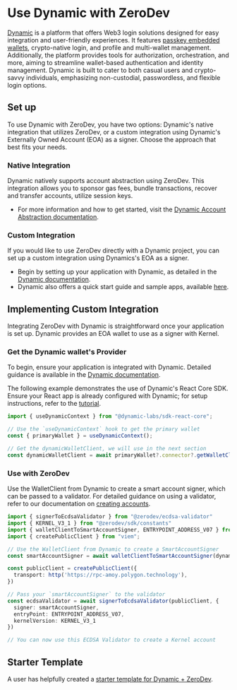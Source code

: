 # Use Dynamic with ZeroDev

[Dynamic](https://www.dynamic.xyz/) is a platform that offers Web3 login solutions designed for easy integration and user-friendly experiences. It features [passkey embedded wallets](https://www.dynamic.xyz/features/embedded-wallets), crypto-native login, and profile and multi-wallet management. Additionally, the platform provides tools for authorization, orchestration, and more, aiming to streamline wallet-based authentication and identity management. Dynamic is built to cater to both casual users and crypto-savvy individuals, emphasizing non-custodial, passwordless, and flexible login options.

## Set up

To use Dynamic with ZeroDev, you have two options: Dynamic's native integration that utilizes ZeroDev, or a custom integration using Dynamic's Externally Owned Account (EOA) as a signer. Choose the approach that best fits your needs.

### Native Integration

Dynamic natively supports account abstraction using ZeroDev. This integration allows you to sponsor gas fees, bundle transactions, recover and transfer accounts, utilize session keys.
- For more information and how to get started, visit the [Dynamic Account Abstraction documentation](https://docs.dynamic.xyz/smart-wallets/smart-wallet-providers/zerodev).

### Custom Integration
If you would like to use ZeroDev directly with a Dynamic project, you can set up a custom integration using Dynamics's EOA as a signer.
- Begin by setting up your application with Dynamic, as detailed in the [Dynamic documentation](https://docs.dynamic.xyz/introduction/welcome).
- Dynamic also offers a quick start guide and sample apps, available [here](https://docs.dynamic.xyz/quickstart).

## Implementing Custom Integration
Integrating ZeroDev with Dynamic is straightforward once your application is set up. Dynamic provides an EOA wallet to use as a signer with Kernel.

### Get the Dynamic wallet's Provider
To begin, ensure your application is integrated with Dynamic. Detailed guidance is available in the [Dynamic documentation](https://docs.dynamic.xyz/). 

The following example demonstrates the use of Dynamic's React Core SDK. Ensure your React app is already configured with Dynamic; for setup instructions, refer to the [tutorial](https://docs.dynamic.xyz/react-sdk/tutorial).
```typescript
import { useDynamicContext } from "@dynamic-labs/sdk-react-core";

// Use the `useDynamicContext` hook to get the primary wallet
const { primaryWallet } = useDynamicContext();

// Get the dynamicWalletClient, we will use in the next section
const dynamicWalletClient = await primaryWallet?.connector?.getWalletClient();
```

### Use with ZeroDev

Use the WalletClient from Dynamic to create a smart account signer, which can be passed to a validator. For detailed guidance on using a validator, refer to our documentation on [creating accounts](/sdk/core-api/create-account#api).

```typescript
import { signerToEcdsaValidator } from "@zerodev/ecdsa-validator"
import { KERNEL_V3_1 } from "@zerodev/sdk/constants"
import { walletClientToSmartAccountSigner, ENTRYPOINT_ADDRESS_V07 } from 'permissionless';
import { createPublicClient } from "viem";

// Use the WalletClient from Dynamic to create a SmartAccountSigner
const smartAccountSigner = await walletClientToSmartAccountSigner(dynamicWalletClient);

const publicClient = createPublicClient({
  transport: http('https://rpc-amoy.polygon.technology'),
})

// Pass your `smartAccountSigner` to the validator
const ecdsaValidator = await signerToEcdsaValidator(publicClient, {
  signer: smartAccountSigner,
  entryPoint: ENTRYPOINT_ADDRESS_V07,
  kernelVersion: KERNEL_V3_1
})

// You can now use this ECDSA Validator to create a Kernel account
```

## Starter Template

A user has helpfully created a [starter template for Dynamic + ZeroDev](https://github.com/tantodefi/se2-dynamic-zerodev).

